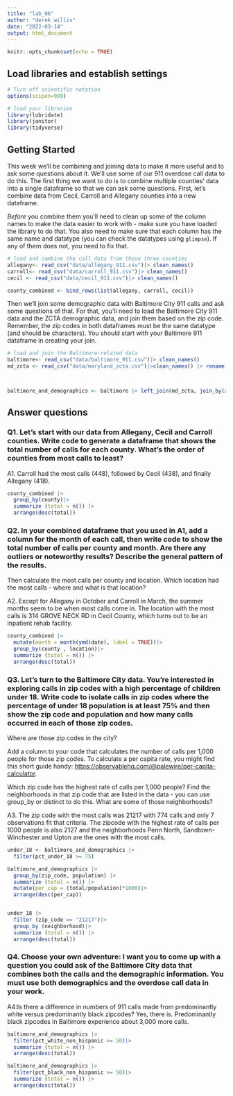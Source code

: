 ```yaml
---
title: "lab_06"
author: "derek willis"
date: "2022-03-14"
output: html_document
---
```


```r
knitr::opts_chunk$set(echo = TRUE)
```

## Load libraries and establish settings

```r
# Turn off scientific notation
options(scipen=999)

# load your libraries
library(lubridate)
library(janitor)
library(tidyverse)
```

## Getting Started

This week we'll be combining and joining data to make it more useful and to ask some questions about it. We'll use some of our 911 overdose call data to do this. The first thing we want to do is to combine multiple counties' data into a single dataframe so that we can ask some questions. First, let's combine data from Cecil, Carroll and Allegany counties into a new dataframe.

*Before* you combine them you'll need to clean up some of the column names to make the data easier to work with - make sure you have loaded the library to do that. You also need to make sure that each column has the same name and datatype (you can check the datatypes using `glimpse`). If any of them does not, you need to fix that.

```r
# load and combine the call data from those three counties
allegany<- read_csv("data/allegany_911.csv")|> clean_names()
carroll<- read_csv("data/carroll_911.csv")|> clean_names()
cecil <- read_csv("data/cecil_911.csv")|> clean_names()

county_combined <- bind_rows(list(allegany, carroll, cecil))

```

Then we'll join some demographic data with Baltimore City 911 calls and ask some questions of that. For that, you'll need to load the Baltimore City 911 data and the ZCTA demographic data, and join them based on the zip code. Remember, the zip codes in both dataframes must be the same datatype (and should be characters). You should start with your Baltimore 911 dataframe in creating your join.

```r
# load and join the Baltimore-related data
baltimore<- read_csv("data/baltimore_911.csv")|> clean_names()
md_zcta <- read_csv("data/maryland_zcta.csv")|>clean_names() |> rename(zip_code = zcta5n)



baltimore_and_demographics <- baltimore |> left_join(md_zcta, join_by(zip_code))

```

## Answer questions

### Q1. Let's start with our data from Allegany, Cecil and Carroll counties. Write code to generate a dataframe that shows the total number of calls for each county. What's the order of counties from most calls to least?

A1. Carroll had the most calls (448), followed by Cecil (438), and finally Allegany (418).

```r
county_combined |>
  group_by(county)|>
  summarize (total = n()) |>
  arrange(desc(total))

```

### Q2. In your combined dataframe that you used in A1, add a column for the month of each call, then write code to show the total number of calls per county and month. Are there any outliers or noteworthy results? Describe the general pattern of the results.

Then calculate the most calls per county and location. Which location had the most calls - where and what is that location?

A2. Except for Allegany in October and Carroll in March, the summer months seem to be when most calls come in. The location with the most calls is 314 GROVE NECK RD in Cecil County, which turns out to be an inpatient rehab facility.

```r
county_combined |>
  mutate(month = month(ymd(date), label = TRUE))|>
  group_by(county , location)|>
  summarize (total = n()) |>
  arrange(desc(total))

```

### Q3. Let's turn to the Baltimore City data. You're interested in exploring calls in zip codes with a high percentage of children under 18. Write code to isolate calls in zip codes where the percentage of under 18 population is at least 75% and then show the zip code and population and how many calls occurred in each of those zip codes.

Where are those zip codes in the city?

Add a column to your code that calculates the number of calls per 1,000 people for those zip codes. To calculate a per capita rate, you might find this short guide handy: [https://observablehq.com/\@palewire/per-capita-calculator](https://observablehq.com/@palewire/per-capita-calculator){.uri}.

Which zip code has the highest rate of calls per 1,000 people? Find the neighborhoods in that zip code that are listed in the data - you can use group_by or distinct to do this. What are some of those neighborhoods?

A3. The zip code with the most calls was 21217 with 774 calls and only 7 observations fit that criteria. The zipcode with the highest rate of calls per 1000 people is also 2127 and the neighborhoods Penn North, Sandtown-Winchester and Upton are the ones with the most calls.

```r
under_18 <- baltimore_and_demographics |> 
  filter(pct_under_18 >= 75)

baltimore_and_demographics |> 
  group_by(zip_code, population) |>
  summarize (total = n()) |>
  mutate(per_cap = (total/population)*1000)|>
  arrange(desc(per_cap))


under_18 |>
  filter (zip_code == "21217")|>
  group_by (neighborhood)|>
  summarize (total = n()) |>
  arrange(desc(total))

```

### Q4. Choose your own adventure: I want you to come up with a question you could ask of the Baltimore City data that combines both the calls and the demographic information. You must use both demographics and the overdose call data in your work.

A4:Is there a difference in numbers of 911 calls made from predominantly white versus predominantly black zipcodes? Yes, there is. Predominantly black zipcodes in Baltimore experience about 3,000 more calls.

```r

baltimore_and_demographics |> 
  filter(pct_white_non_hispanic >= 50)|>
  summarize (total = n()) |>
  arrange(desc(total))

baltimore_and_demographics |> 
  filter(pct_black_non_hispanic >= 50)|>
  summarize (total = n()) |>
  arrange(desc(total))
```
